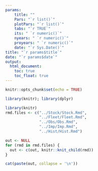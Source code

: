 ---
params: 
    title: ""
    Pars: "`r list()`"
    plotPars: "`r list()`"
    tabs: "`r TRUE`"
    its: " `r numeric()`"
    nyears: " `r numeric()`"
    proyears: " `r numeric()`"
    date: "`r Sys.Date()`"
title: "`r params$title`"
date: "`r params$date`"
output:
  html_document:
    toc: true
    toc_float: true
---

```{r setup, include=FALSE}
knitr::opts_chunk$set(echo = TRUE)
```

```{r echo=FALSE, include=FALSE}
library(knitr); library(dplyr)
```


```{r echo=FALSE, include=FALSE}
library(knitr)
rmd.files <- c("../Stock/Stock.Rmd",
               "../Fleet/Fleet.Rmd",
               "../Obs/Obs.Rmd",
               "../Imp/Imp.Rmd",
               "../Hist/Hist.Rmd")

out <- NULL
for (rmd in rmd.files) {
  out <- c(out, knitr::knit_child(rmd))
}
```


```{r, echo=FALSE, results="asis"}
cat(paste(out, collapse = '\n'))
```

